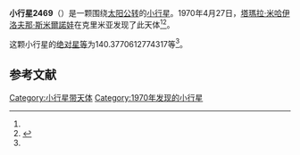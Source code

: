 {{Infobox planet
| bgcolour = #FFFFC0
| name = 2469 Tadjikistan
| symbol = 
| image = 
| caption = 
| discovery = yes
| discovery_ref = 
| discoverer = [[塔瑪拉·米哈伊洛夫那·斯米爾諾娃|塔瑪拉·米哈伊洛夫那·斯米爾諾娃]]
| discovery_site = [[克里米亚|克里米亚]] 
| discovered = 1970年4月27日
| designations = yes
| mp_name = 
| named_after = 
| alt_names = 1970 HA/ 1949 QE / 4290 T-3
| mp_category = [[主带小行星|主带小行星]]
| orbit_ref = <ref name="a">[http://ssd.jpl.nasa.gov/sbdb.cgi?sstr=2469 2469 Tadjikistan] {{Wayback|url=http://ssd.jpl.nasa.gov/sbdb.cgi?sstr=2469 |date=20201025005141 }}，小行星數據庫瀏覽器（JPL Small-Body Database Browser）－[[美国国家航空航天局|美国国家航空航天局]]喷气推进实验室</ref>
| epoch = 2456400.5 (2013年4月18日更新)
| aphelion = {{convert|3.53317139047381|AU|km|3|abbr=on|lk=out}}
| perihelion = {{convert|2.679532140710042|AU|km|3|abbr=on}}
| semimajor = {{convert|3.106351765591926|AU|km|3|abbr=on}}
| eccentricity = 0.137402219
| period = 1999.743887 [[日|日]]<br />5.48[[儒略年|儒略年]]
| avg_speed = 
| inclination = 9.677359598381239
| asc_node = 151.7015729746277
| mean_anomaly = 
| arg_peri = 140.3770612774317
| satellites = 
| physical_characteristics = yes
| dimensions = 
| mass = 
| density = 
| surface_grav = 
| escape_velocity = 
| sidereal_day = 
| axial_tilt = 
| pole_ecliptic_lat = 
| pole_ecliptic_lon = 
| albedo = 
| temperatures= 
| temp_name1 = 
| mean_temp_1 = 
| max_temp_1 = 
| temp_name2 = 
| max_temp_2 = 
| spectral_type = 
| abs_magnitude = 140.3770612774317
}}

'''小行星2469'''（{{lang-en|2469 Tadjikistan}}）是一颗围绕[[太阳|太阳]][[公转|公转]]的[[小行星|小行星]]。1970年4月27日，[[塔瑪拉·米哈伊洛夫那·斯米爾諾娃|塔瑪拉·米哈伊洛夫那·斯米爾諾娃]]在克里米亚发现了此天体<ref name="a" /><ref>{{cite news|title=小行星列表|url=http://cfa-www.harvard.edu/iau/lists/NumberedMPs.txt|accessdate=2013-07-08|newspaper=哈佛大学|archive-date=2008-05-17|archive-url=https://web.archive.org/web/20080517010638/http://cfa-www.harvard.edu/iau/lists/NumberedMPs.txt|dead-url=no}}</ref>。

这颗小行星的[[绝对星等|绝对星等]]为140.3770612774317等<ref name="a" />。

==参考文献==
{{reflist}}
{{Minor Planet Number|[[小行星2468|小行星2468]]|[[小行星2470|小行星2470]]}}

{{小天体}}

[[Category:小行星带天体|Category:小行星带天体]]
[[Category:1970年发现的小行星|Category:1970年发现的小行星]]

{{asteroid-stub}}